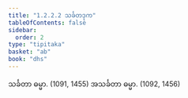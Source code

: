 ```yaml
---
title: "1.2.2.2 သင်္ခတဒုက"
tableOfContents: false
sidebar:
  order: 2
type: "tipitaka"
basket: "ab"
book: "dhs"
---
```



<DynamicBreadcrumb />

<Division number="30" book="dhs" e="ch" v="29" p="6">

<Paragraph number="84" book="dhs">
သင်္ခတာ ဓမ္မာ. (<Emphasis>1091, 1455</Emphasis>)
</Paragraph>

<Paragraph number="85" book="dhs">
အသင်္ခတာ ဓမ္မာ. (<Emphasis>1092, 1456</Emphasis>)
</Paragraph>
</Division>